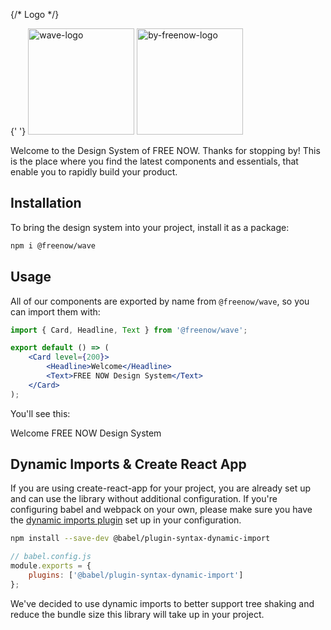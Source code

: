 

<Meta title="Get Started" />

{/* Logo */}

{' '}
<Box className="sb-unstyled" display="flex" mb="40px">
    <img src={WaveLogo} width="170px" alt="wave-logo" />
    <img src={ByFreenow} width="170px" alt="by-freenow-logo" />
</Box>

Welcome to the Design System of FREE NOW. Thanks for stopping by! This is the place where you find the latest components and essentials, that enable you to rapidly build your product.

## Installation

To bring the design system into your project, install it as a package:

```bash
npm i @freenow/wave
```

## Usage

All of our components are exported by name from `@freenow/wave`, so you can import them with:

```jsx
import { Card, Headline, Text } from '@freenow/wave';

export default () => (
    <Card level={200}>
        <Headline>Welcome</Headline>
        <Text>FREE NOW Design System</Text>
    </Card>
);
```

You'll see this:

<Card level={200}>
    <Headline>Welcome</Headline>
    <Text>FREE NOW Design System</Text>
</Card>

## Dynamic Imports & Create React App

If you are using create-react-app for your project, you are already set up and can use the library without additional
configuration. If you're configuring babel and webpack on your own, please make sure you have the
[dynamic imports plugin](https://babeljs.io/docs/en/babel-plugin-syntax-dynamic-import) set up in your configuration.

```bash
npm install --save-dev @babel/plugin-syntax-dynamic-import
```

```js
// babel.config.js
module.exports = {
    plugins: ['@babel/plugin-syntax-dynamic-import']
};
```

We've decided to use dynamic imports to better support tree shaking and reduce the bundle
size this library will take up in your project.
